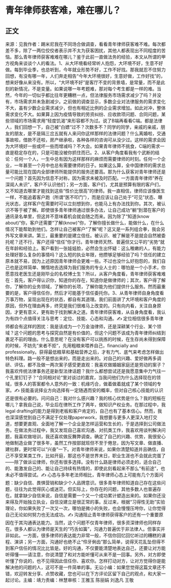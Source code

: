 # 青年律师获客难，难在哪儿？
## 正文
来源：见我作者：踢米尼我在不同场合做调查，看看青年律师获客难不难。每次都差不多，除了一两位佼佼者表示并不太为获客困扰，其他人都表现出不同程度的苦恼。那么青年律师获客难难在哪儿？鉴于此前一直做法务的经验，本文从所谓的甲方视角来谈谈个人的看法。1、从大环境看经常听人抱怨，大环境不好，生意不好做。每到毕业季，也总听到，今年就业形势不好，工作不好找。那我就忍不住努力回想，有没有哪一年，人们奔走相告“今年大环境很好，生意好做，工作好找”的，想来好像从来没有。所以，“大环境不好”是客厅不变的背景墙，是常量，而不是此刻的新情况，不是变量。如果说哪一年考题难，那对每个考生都是一样的难。当然，今年的一切似乎都比往年更糟糕一点，但法律服务市场需求减少了吗？并没有，市场需求并未急剧减少。之前做的调查显示，多数企业对法律服务的需求变化不大，虽有少数企业需求减少，但也有相近比例的企业需求增加。如此对冲，整体需求变化不大。如果算上因为疫情导致的劳资纠纷、应收款项问题、合同问题，某些领域的市场需求用“轻度饥渴“来形容都不为过。说了B端再看看C端。都是法律人，我们回想一下，自己被“白嫖“过不？次数多不？同学的同学，亲戚的亲戚，朋友的朋友，是不是隔三岔五就有人来问你这样那样的法律问题？什么离婚啦，交通事故啦，借款不还啦，房产继承啦，各种各样的咨询可从没少过。这样的需求会因为大环境好一些或坏一些而增减吗？不大会。如果青年律师不挑食，C端的需求一直是稳定存在的，只是可能没被你抓住而已。2、从客户角度看我有个武断的结论：任何一个人，一生中总有因为这样那样的麻烦而需要律师的时刻。任何一个企业，一年甚至一个月中也总有需要律师的日子。如果这么算，全中国律师的需求总量可能比现在国内全部律师所能提供的服务还要高。那为什么获客对青年律师还是一个问题？首先因为信息不对称，因为需求未被及时匹配。一方面青年律师“养在深闺人未识”，客户不认识他们；另一方面，客户们，尤其是预算有限的客户们，又不知道去哪里才能找到这些“性价比很高”的律师。我一直相信，律师应该像医生一样，不能追着客户跑（所谓“医不叩门”），而是应该让自己处于“可见”状态、曝光状态，这样客户在需要时可以立刻想到你，也能马上有办法找到你。其次，被认识不等于被了解。即使很多青年律师通过很多办法，让自己成功“躺“到潜在客户的通讯录名单里，但这并不意味着机会就会随之而来。因为除了“知道(know about)”你，客户还需要“了解(know)”你，了解你擅长做什么，能做什么，在什么情况下能帮助到他们。怎样让自己被客户“了解”呢？这又是一系列组合拳，我会另外写文章来讲。第三，最重要的是建立信任。被认识、被了解是不是就会自然被委托呢？还不行，客户还得“信任”你才行。青年律师天然、普遍但又公平的“劣势“就在年龄和经验上。客户看到一张娃娃脸，必然会生出怀疑：这么稚嫩的人，有能力处理好那么复杂的事情吗？这么短的执业年限，他攒够足够经验了吗？信任的建立原本就不易，因为上述原因青年律师会更难一些。不过也没什么好抱怨的，我们自己也是这样简单、懒惰地去选择为我们服务的专业人士的：哪怕是一个小手术，你愿意找老医生还是刚毕业的名校博士生？所以，从客户角度看，青年律师获客难难在：首先，客户得认识你，知道你的存在，知道你是做律师的；其次，客户得了解你，了解你的业务领域，了解你的长项，了解你能为他们提供什么服务。然而最重要的是，客户得信任你，然后才可能基于信任委托你。3、从青年律师自身角度看万事万物，呈现出现在的状态，都自有其道理。我们前面讲了大环境和客户角度的原因，但外在理由再多，终究是我们很难马上改变的。只有向内看，关注自身原因，才更有意义，更有助于找到解决之道。青年律师获客难，从自身角度看，我认为有四个点值得关注与思考：定位、技能、心态和沟通。✍ 定位相信很多青年律师都会有这样的困扰：我是该成为一个万金油律师，还是深耕某个行业、某个领域？这个问题的思考与探究自然是有价值的，但这个问题不该成为青年律师纠结到裹足不前的理由。什么意思呢？在没有客户可以挑拣的时候，在生存尚未得到保障的时候，不妨先“来者不拒“，先用粗粮来喂养自己，financially and professionally。获得最低粮草和基础营养之后，才有力气、底气来考虑怎样做出特色料理。路一般不是想出来的，而是走出来的。对自己的兴趣、爱好做再多调研、评估，都不及做一两次案子感受更直观：我喜欢做婚姻家庭还是劳动的案子？我喜欢传统法律事务还是新型法律话题？我什么都想尝试还是我愿意集中力气往一个孔里钉钉子？“合同相对论“里对谈过的嘉宾，当我问他们为什么选择现在的领域，很多人的答案都令人意外的一致：机缘巧合，做着做着就成了某个领域的专家。✍ 技能虽说择业方向选择有一定随遇而安的概率，但对自己核心技能的认识还是很有必要的。问问自己：我对什么感兴趣？我的核心优势是什么？我的短板在哪儿？拿我自己说，毕业后在律所工作了两年，做知识产权业务。在那过程中，我legal drafting的能力是得到老板和客户肯定的，自己也有了基本信心。然而，我也深深感觉到自己不满足于仅处理paperwork，我想要与更多人更深入地打交道，想要更直观、全面地了解一个企业是怎样运营和生长的，于是选择到公司做法务。在做法务过程中，我又发现自己喜欢沟通、对抗类工作，我喜欢用谈判解决问题，我喜欢做培训，我还喜欢做反舞弊调查。确定了自己的兴趣、优势，我很安心地做制造业做了很多年，虽然工作按部就班但不至于倦怠，因为写文章、做直播、建社群，更时常可以“兴奋”一下。对青年律师来说，如果你清楚知道并且确信，自己不享受某类工作，比如开庭，那这也不是世界末日，职业生涯也不会就此完蛋了——除了做诉讼律师，你还有很多选择。没有什么路是律师必须走的，适合自己的、能激发自己的、能让自己持续有热情的，即使此刻看起来不那么“有前途”，也未必不值得尝试。✍ 心态与多年老法师相比，青年律师心态上可能有几个方面问题：缺少自信、畏惧营销和缺少个人品牌意识。很多青年律师知道自己存在这些问题，往往为此觉得灰心或迷茫。但实际上，你存在的问题，其他多数人也普遍存在。就拿缺少自信来说，自信是需要一个又一个成功累计塑造出来的。如果你还没来得及开始独立执业，自信没建立是很正常的事。反过来，根据“习得性无助”实验理论，你如果失败了一次又一次，哪怕是微小的失败，也会慢慢压垮你，让你觉得自己无论如何努力也无法成功。✍ 沟通阻止青年律师获得客户的还有一个重要原因在于其沟通表达能力。当然，这个问题不仅青年律师，很多资深律师也同样存在。很多人都认为律师是天生的“巧舌如簧”，沟通力普遍优于非法律人。但事实并非如此。一方面，很多律师的表达能力非常一般，不信你回忆回忆听过的糟糕的课程、演讲；另一方面，沟通好也绝不止“伶牙俐齿”那么简单，说得天花乱坠但得不到客户信任的情况比比皆是。好的沟通，不仅要能清楚地表达自己，还要让对方能听得懂——请注意，你说清楚了和对方能听懂可从来不是一回事。另外，对方即使听懂了你说的，也不见得因此信任你、喜欢你。怎样打动对方，让对方觉得你是能解决他的问题的人，这可不是一件简单的事。无讼小编：如果您觉得这篇文章还不错，欢迎转发分享、点赞收藏，您也可以在下方评论区留下自己的观点，和大家一起讨论。主编：靖力责编：林慧审核：王雅玉 陈丽娟 刘逸凡 王敬